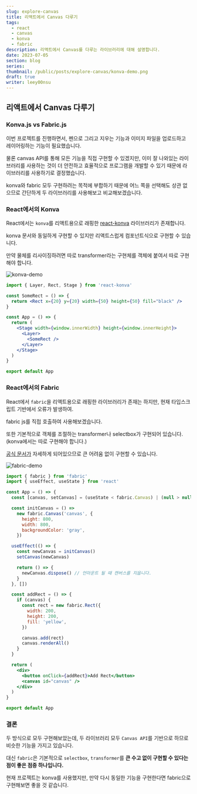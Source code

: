 ```yaml
---
slug: explore-canvas
title: 리액트에서 Canvas 다루기
tags:
  - react
  - canvas
  - konva
  - fabric
description: 리액트에서 Canvas를 다루는 라이브러리에 대해 설명합니다.
date: 2023-07-05
section: blog
series:
thumbnail: /public/posts/explore-canvas/konva-demo.png
draft: true
writer: leey00nsu
---
```


## 리액트에서 Canvas 다루기

### Konva.js vs Fabric.js

이번 프로젝트를 진행하면서, 펜으로 그리고 지우는 기능과 이미지 파일을 업로드하고 레이어링하는 기능이 필요했습니다.

물론 canvas API를 통해 모든 기능을 직접 구현할 수 있겠지만, 이미 잘 나와있는 라이브러리를 사용하는 것이 더 안전하고 효율적으로 프로그램을 개발할 수 있기 때문에 라이브러리를 사용하기로 결정했습니다.

konva와 fabric 모두 구현하려는 목적에 부합하기 때문에 어느 쪽을 선택해도 상관 없으므로 간단하게 두 라이브러리를 사용해보고 비교해보겠습니다.

### React에서의 Konva

React에서는 `konva`를 리액트용으로 래핑한 [react-konva](https://github.com/konvajs/react-konva) 라이브러리가 존재합니다.

konva 문서와 동일하게 구현할 수 있지만 리액트스럽게 컴포넌트식으로 구현할 수 있습니다.

만약 물체를 리사이징하려면 따로 transformer라는 구현체를 객체에 붙여서 따로 구현해야 합니다.

![konva-demo](/public/posts/explore-canvas/konva-demo.png)

```jsx title="konva"
import { Layer, Rect, Stage } from 'react-konva'

const SomeRect = () => {
  return <Rect x={20} y={20} width={50} height={50} fill="black" />
}

const App = () => {
  return (
    <Stage width={window.innerWidth} height={window.innerHeight}>
      <Layer>
        <SomeRect />
      </Layer>
    </Stage>
  )
}

export default App
```

### React에서의 Fabric

React에서 `fabric`을 리액트용으로 래핑한 라이브러리가 존재는 하지만, 현재 타입스크립트 기반에서 오류가 발생하여.

fabric js를 직접 호출하여 사용해보겠습니다.

또한 기본적으로 객체를 조절하는 transformer나 selectbox가 구현되어 있습니다. (konva에서는 따로 구현해야 합니다.)

[공식 문서가](http://fabricjs.com/) 자세하게 되어있으므로 큰 어려움 없이 구현할 수 있습니다.

![fabric-demo](/public/posts/explore-canvas/fabric-demo.png)

```jsx title="fabric"
import { fabric } from 'fabric'
import { useEffect, useState } from 'react'

const App = () => {
  const [canvas, setCanvas] = (useState < fabric.Canvas) | (null > null)

  const initCanvas = () =>
    new fabric.Canvas('canvas', {
      height: 800,
      width: 800,
      backgroundColor: 'gray',
    })

  useEffect(() => {
    const newCanvas = initCanvas()
    setCanvas(newCanvas)

    return () => {
      newCanvas.dispose() // 언마운트 될 때 캔버스를 지웁니다.
    }
  }, [])

  const addRect = () => {
    if (canvas) {
      const rect = new fabric.Rect({
        width: 200,
        height: 200,
        fill: 'yellow',
      })

      canvas.add(rect)
      canvas.renderAll()
    }
  }

  return (
    <div>
      <button onClick={addRect}>Add Rect</button>
      <canvas id="canvas" />
    </div>
  )
}

export default App
```

### 결론

두 방식으로 모두 구현해보았는데, 두 라이브러리 모두 `Canvas API`를 기반으로 하므로 비슷한 기능을 가지고 있습니다.

대신 `fabric`은 기본적으로 `selectbox`, `transformer`를 **큰 수고 없이 구현할 수 있다는 점이 좋은 점중 하나입니다.**

현재 프로젝트는 konva를 사용했지만, 만약 다시 동일한 기능을 구현한다면 fabric으로 구현해보면 좋을 것 같습니다.
